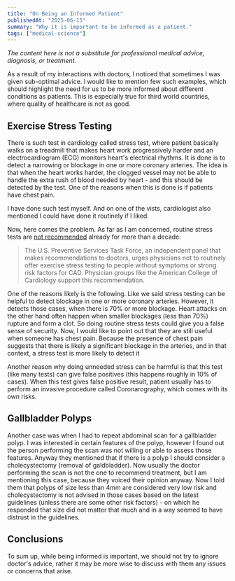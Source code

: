 ```yaml
---
title: "On Being an Informed Patient"
publishedAt: "2025-06-15"
summary: "Why it is important to be informed as a patient."
tags: ["medical-science"]
---
```


_The content here is not a substitute for professional medical advice, diagnosis, or treatment._

As a result of my interactions with doctors, I noticed that sometimes
I was given sub-optimal advice. I would like to mention few such examples,
which should highlight the need for us to be more informed about different conditions
as patients. This is especially true for third world countries, where quality
of healthcare is not as good.

## Exercise Stress Testing

There is such test in cardiology called stress test, where patient basically walks on a treadmill
that makes heart work progressively harder and an electrocardiogram (ECG) monitors heart's electrical rhythms.
It is done is to detect a narrowing or blockage in one or more coronary arteries.
The idea is that when the heart works harder, the clogged vessel may not be able to handle the extra rush of blood needed by heart - and this should be detected by the test.
One of the reasons when this is done is if patients have chest pain.

I have done such test myself. And on one of the vists, cardiologist also mentioned I could have done it routinely
if I liked.

Now, here comes the problem. As far as I am concerned, routine stress tests are [not recommended](https://www.health.harvard.edu/newsletter_article/cardiac-exercise-stress-testing-what-it-can-and-cannot-tell-you)
already for more than a decade:

> The U.S. Preventive Services Task Force, an independent panel that makes recommendations to doctors, urges physicians not to routinely offer exercise stress testing to people without symptoms or strong risk factors for CAD. Physician groups like the American College of Cardiology support this recommendation.

One of the reasons likely is the following. Like we said stress testing can be helpful to detect blockage in one or more coronary arteries.
However, it detects those cases, when there is 70% or more blockage. Heart attacks on the other hand often happen when smaller blockages (less than 70%)
rupture and form a clot. So doing routine stress tests could give you a false sense of security. Now, I would like to point out that they are still useful
when someone has chest pain. Because the presence of chest pain suggests that there is likely a significant blockage in the arteries, and in that context, a stress test is more likely to detect it

Another reason why doing unneeded stress can be harmful is that this test (like many tests) can give false positives (this happens roughly in 10% of cases).
When this test gives false positive result, patient usually has to perform an invasive procedure called Coronarography, which comes with its own risks.

## Gallbladder Polyps

Another case was when I had to repeat abdominal scan for a gallbladder polyp. I was interested in certain features of the polyp,
however I found out the person performing the scan was not willing or able to assess those features. Anyway they mentioned
that if there is a polyp I should consider a cholecystectomy (removal of galdbladder). Now usually the doctor performing the scan
is not the one to recommend treatment, but I am mentioning this case, because they voiced their opinion anyway.
Now I told them that polyps of size less than 4mm are considered very low risk and cholecystectomy is not advised in those cases based
on the latest guidelines (unless there are some other risk factors) - on which he responded that size did not matter that much and
in a way seemed to have distrust in the guidelines.

## Conclusions

To sum up, while being informed is important, we should not try to ignore doctor's advice, rather it may be more wise to discuss with them
any issues or concerns that arise.
